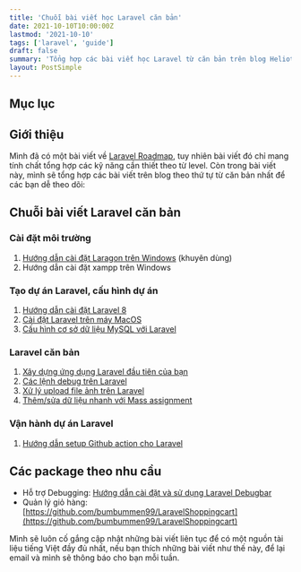 ```yaml
---
title: 'Chuỗi bài viết học Laravel căn bản'
date: 2021-10-10T10:00:00Z
lastmod: '2021-10-10'
tags: ['laravel', 'guide']
draft: false
summary: 'Tổng hợp các bài viết học Laravel từ căn bản trên blog Heliotech cho các bạn mới bắt đầu'
layout: PostSimple
---
```


## Mục lục

<TOCInline toc={props.toc} exclude="Mục lục" toHeading={3} />

## Giới thiệu

Mình đã có một bài viết về [Laravel Roadmap](/blog/laravel-roadmap), tuy nhiên bài viết đó chỉ mang tính chất tổng hợp các kỹ năng cần thiết theo từ level. Còn trong bài viết này, mình sẽ tổng hợp các bài viết trên blog theo thứ tự từ căn bản nhất để các bạn dễ theo dõi:

## Chuỗi bài viết Laravel căn bản

### Cài đặt môi trường

1. [Hướng dẫn cài đặt Laragon trên Windows](/blog/huong-dan-cai-dat-laragon-tren-windows) (khuyên dùng)
2. Hướng dẫn cài đặt xampp trên Windows

### Tạo dự án Laravel, cấu hình dự án

1. [Hướng dẫn cài đặt Laravel 8](/blog/guide-install-laravel-8)
2. [Cài đặt Laravel trên máy MacOS](/blog/install-laravel-on-mac)
3. [Cấu hình cơ sở dữ liệu MySQL với Laravel](/blog/connect-laravel-with-mysql)

### Laravel căn bản

1. [Xây dựng ứng dụng Laravel đầu tiên của bạn](/blog/create-your-first-laravel-app)
2. [Các lệnh debug trên Laravel](/blog/dump-dd-ddd)
3. [Xử lý upload file ảnh trên Laravel](/blog/upload-file-in-laravel)
4. [Thêm/sửa dữ liệu nhanh với Mass assignment](/blog/mass-assignment)

### Vận hành dự án Laravel

1. [Hướng dẫn setup Github action cho Laravel](/blog/setup-github-action-for-unittest)

## Các package theo nhu cầu

- Hỗ trợ Debugging: [Hướng dẫn cài đặt và sử dụng Laravel Debugbar](/blog/laravel-debugbar)
- Quản lý giỏ hàng: [https://github.com/bumbummen99/LaravelShoppingcart](https://github.com/bumbummen99/LaravelShoppingcart)

Mình sẽ luôn cố gắng cập nhật những bài viết liên tục để có một nguồn tài liệu tiếng Việt đầy đủ nhất, nếu bạn thích những bài viết như thế này, để lại email và mình sẽ thông báo cho bạn mỗi tuần.

<BlogNewsletterForm />
